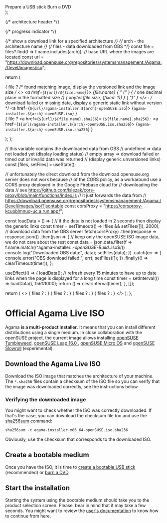 

  <div className="flex-container">
    <Link className="button button--primary" to={usbHelp}>
      Prepare a USB stick
    </Link>
    <Link className="button button--secondary" to={dvdHelp}>
      Burn a DVD
    </Link>
  </div>
);

{/* architecture header */}

{/* progress indicator */}

{/* show a download link for a specified architecture */}
{/*  arch - the architecture name */}
{/*  files - data downloaded from OBS */}
  const file = files?.find(f => f.name.includes(arch));
  // base URL where the images are located
  const url = "https://download.opensuse.org/repositories/systemsmanagement:/Agama:/Devel/images/iso";

  return (
    <p>
      { file ?
        /* found matching image, display the versioned link and the image size */
        <>
          <a href={`${url}/${file.name}`}>
            {file.name}
          </a>
          { " (" }
          { /* one decimal place in the formatted size */}
          { xbytes(file.size, {fixed: 1}) }
          { ")" }
        </>
        :
        /* download failed or missing data, display a generic static link without version */
        <a href={`${url}/agama-installer.${arch}-openSUSE.iso`}>
          {`agama-installer.${arch}-openSUSE.iso`}
        </a>
      }
      <br/>
      { file ?
        <a href={`${url}/${file.name}.sha256`}>
          {`${file.name}.sha256`}
        </a>
        :
        <a href={`${url}/agama-installer.${arch}-openSUSE.iso.sha256`}>
          {`agama-installer.${arch}-openSUSE.iso.sha256`}
        </a>
      }
    </p>
  );
};

  // this variable contains the downloaded data from OBS
  //   undefined => data not loaded yet (display loading status)
  //   empty array => download failed or timed out or invalid data was returned
  //     (display generic unversioned links)
  const [files, setFiles] = useState();

  // unfortunately the direct download from the download.opensuse.org server does not work because
  // of the CORS policy, as a workaround use a CORS proxy deployed in the Google Firebase cloud for
  // downloading the data
  // see https://github.com/lslezak/cors-proxy/blob/main/functions/index.js
  // it just forwards the data from
  // https://download.opensuse.org/repositories/systemsmanagement:/Agama:/Devel/images/iso/?jsontable
  const corsProxy = "https://corsproxy-kcuoblmnuq-uc.a.run.app/";

  const loadData = () => {
    // if the data is not loaded in 2 seconds then display the generic links
    const timer = setTimeout(() => !files && setFiles([]), 2000);
    // download data from the OBS server
    fetch(corsProxy)
      .then(response => response.json())
      .then(json => {
        // keep only the openSUSE ISO image data, we do not care about the rest
        const data = json.data.filter(f => f.name.match(/^agama-installer\..*-openSUSE-Build.*\.iso$/))
        console.log("Downloaded OBS data:", data);
        setFiles(data);
      })
      .catch(err => {
        console.error("OBS download failed:", err);
        setFiles([]);
      })
      .finally(() => clearTimeout(timer));
  };

  useEffect(() => {
    loadData();
    // refresh every 15 minutes to have up to date links when the page is displayed for a long time
    const timer = setInterval(() => loadData(), 15*60*1000);
    return () => clearInterval(timer);
  }, []);

  return (
    <>
      <ArchHeader arch="x86_64" />
      { files ? <DownloadLink arch="x86_64" files={files}/> : <Loading /> }
      <ArchHeader arch="aarch64" />
      { files ? <DownloadLink arch="aarch64" files={files}/> : <Loading /> }
      <ArchHeader arch="ppc64le" />
      { files ? <DownloadLink arch="ppc64le" files={files}/> : <Loading /> }
      <ArchHeader arch="s390x" />
      { files ? <DownloadLink arch="s390x" files={files}/> : <Loading /> }
    </>
  );
};

# Official Agama Live ISO

Agama **is a multi-product installer**. It means that you can install different distributions using
a single medium. In close collaboration with the openSUSE project, the current image allows
installing [openSUSE Tumbleweed](https://www.opensuse.org/#Tumbleweed), [openSUSE Leap 16.0
](https://www.opensuse.org/#Leap), [openSUSE Micro OS](https://get.opensuse.org/microos/) and
[openSUSE Slowroll](https://en.opensuse.org/Portal:Slowroll) (experimental).

## Download the Agama Live ISO

Download the ISO image that matches the architecture of your machine. The `*.sha256` files contain a
checksum of the ISO file so you can verify that the image was downloaded correctly, see the
instructions below.

<DownloadLinks />

### Verifying the downloaded image

You might want to check whether the ISO was correctly downloaded. If that's the case, you can
download the checksum file too and use the
[sha256sum](https://manpages.opensuse.org/Tumbleweed/coreutils-doc/sha256sum.1.en.html) command:

```shell
sha256sum -c agama-installer.x86_64-openSUSE.iso.sha256
```

Obviously, use the checksum that corresponds to the downloaded ISO.

## Create a bootable medium

Once you have the ISO, it is time to [create a bootable USB
stick](https://en.opensuse.org/SDB:Live_USB_stick) (recommended) or [burn a
DVD](https://en.opensuse.org/SDB:Download_help#Using_Linux).

<Tabs className="unique-tabs">
  <TabItem value="linux" label="From Linux" default>
    <HelpLinks
      dvdHelp="https://en.opensuse.org/SDB:Download_help#Using_Linux"
      usbHelp="https://en.opensuse.org/SDB:Live_USB_stick"
    />
  </TabItem>
  <TabItem value="windows" label="From Windows" default>
    <HelpLinks
      dvdHelp="https://en.opensuse.org/SDB:Download_help#Using_Microsoft_Windows"
      usbHelp="https://en.opensuse.org/SDB:Create_a_Live_USB_stick_using_Windows"
    />
  </TabItem>
  <TabItem value="osx" label="From OS X" default>
    <HelpLinks
      dvdHelp="https://en.opensuse.org/SDB:Download_help#Using_MacOS_X_.2810.3_and_above.29"
      usbHelp="https://en.opensuse.org/SDB:Create_a_Live_USB_stick_using_Mac_OS_x"
    />
  </TabItem>
</Tabs>

## Start the installation

Starting the system using the bootable medium should take you to the product selection screen.
Please, bear in mind that it may take a few seconds. You might want to review the [user's
documentation](docs/user) to know how to continue from here.

